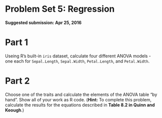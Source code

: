 Problem Set 5: Regression
========================================================

**Suggested submission: Apr 25, 2016**


# Part 1

Useing R's built-in `iris` dataset, calculate four different ANOVA models - one each for `Sepal.Length`, `Sepal.Width`, `Petal.Length`, and `Petal.Width`.

# Part 2 

Choose one of the traits and calculate the elements of the ANOVA table "by hand". Show all of your work as R code.
(**Hint:** To complete this problem, calculate the results for the equations described in **Table 8.2 in Quinn and Keough**.)